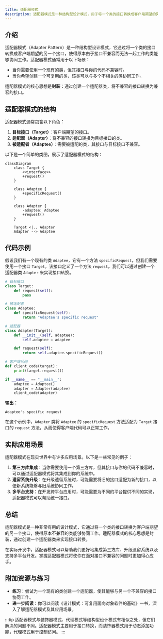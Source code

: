 ```yaml
---
title: 适配器模式
description: 适配器模式是一种结构型设计模式，用于将一个类的接口转换成客户端期望的另一个接口。它允许原本不兼容的类能够协同工作。
---
```


## 介绍

适配器模式（Adapter Pattern）是一种结构型设计模式，它通过将一个类的接口转换成客户端期望的另一个接口，使得原本由于接口不兼容而无法一起工作的类能够协同工作。适配器模式通常用于以下场景：

- 当你需要使用一个现有的类，但其接口与你的代码不兼容时。
- 当你希望创建一个可复用的类，该类可以与多个不相关的类协同工作。

适配器模式的核心思想是**封装**：通过创建一个适配器类，将不兼容的接口转换为兼容的接口。

## 适配器模式的结构

适配器模式通常包含以下角色：

1. **目标接口（Target）**：客户端期望的接口。
2. **适配器（Adapter）**：将不兼容的接口转换为目标接口的类。
3. **被适配者（Adaptee）**：需要被适配的类，其接口与目标接口不兼容。

以下是一个简单的类图，展示了适配器模式的结构：

```mermaid
classDiagram
    class Target {
        <<interface>>
        +request()
    }

    class Adaptee {
        +specificRequest()
    }

    class Adapter {
        -adaptee: Adaptee
        +request()
    }

    Target <|.. Adapter
    Adapter --> Adaptee
```

## 代码示例

假设我们有一个现有的类 `Adaptee`，它有一个方法 `specificRequest`，但我们需要使用一个接口 `Target`，该接口定义了一个方法 `request`。我们可以通过创建一个适配器类 `Adapter` 来实现接口转换。

```python
# 目标接口
class Target:
    def request(self):
        pass

# 被适配者
class Adaptee:
    def specificRequest(self):
        return "Adaptee's specific request"

# 适配器
class Adapter(Target):
    def __init__(self, adaptee):
        self.adaptee = adaptee

    def request(self):
        return self.adaptee.specificRequest()

# 客户端代码
def client_code(target):
    print(target.request())

if __name__ == "__main__":
    adaptee = Adaptee()
    adapter = Adapter(adaptee)
    client_code(adapter)
```

**输出：**

```
Adaptee's specific request
```

在这个示例中，`Adapter` 类将 `Adaptee` 的 `specificRequest` 方法适配为 `Target` 接口的 `request` 方法，从而使得客户端代码可以正常工作。

## 实际应用场景

适配器模式在现实世界中有许多应用场景。以下是一些常见的例子：

1. **第三方库集成**：当你需要使用一个第三方库，但其接口与你的代码不兼容时，可以通过适配器模式将其集成到你的系统中。
2. **遗留系统升级**：在升级遗留系统时，可能需要将旧的接口适配为新的接口，以便新系统能够与旧系统协同工作。
3. **多平台支持**：在开发跨平台应用时，可能需要为不同的平台提供不同的实现，适配器模式可以帮助统一接口。

## 总结

适配器模式是一种非常有用的设计模式，它通过将一个类的接口转换为客户端期望的另一个接口，使得原本不兼容的类能够协同工作。适配器模式的核心思想是封装，通过创建一个适配器类来实现接口转换。

在实际开发中，适配器模式可以帮助我们更好地集成第三方库、升级遗留系统以及支持多平台开发。掌握适配器模式将使你在面对接口不兼容的问题时更加得心应手。

## 附加资源与练习

- **练习**：尝试为一个现有的类创建一个适配器，使其能够与另一个不兼容的接口协同工作。
- **进一步阅读**：你可以阅读《设计模式：可复用面向对象软件的基础》一书，深入了解适配器模式及其应用场景。

:::tip
适配器模式与装饰器模式、代理模式等结构型设计模式有相似之处，但它们解决的问题不同。适配器模式主要用于接口转换，而装饰器模式用于动态添加功能，代理模式用于控制访问。
:::